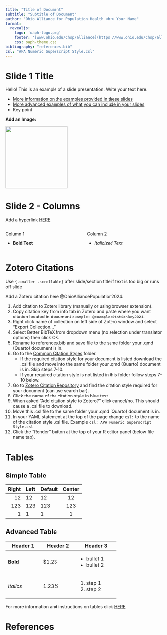 ```yaml
---
title: "Title of Document"
subtitle: "Subtitle of Document"
author: "Ohio Alliance for Population Health <br> Your Name"
format: 
  revealjs:
    logo: 'oaph-logo.png'
    footer: '[www.ohio.edu/chsp/alliance](https://www.ohio.edu/chsp/alliance)'
    css: oaph-theme.css
bibliography: "references.bib"
csl: "APA Numeric Superscript Style.csl"
---
```


# Slide 1 Title

Hello! This is an example of a slide presentation. Write your text here.

-   [More information on the examples provided in these slides](https://quarto.org/docs/presentations/revealjs/)
-   [More advanced examples of what you can include in your slides](https://quarto.org/docs/presentations/revealjs/advanced.html)
-   Key point

**Add an Image:**

![](oaph-logo-small.png){.absolute top="350" left="0" width="200" height="200"}

# Slide 2 - Columns

Add a hyperlink [HERE](https://www.ohio.edu/chsp/alliance)

::: columns
::: {.column width="50%"}
Column 1

-   **Bold Text**
:::

::: {.column width="50%"}
Column 2

-   *Italicized Text*
:::
:::

# Zotero Citations {.smaller .scrollable}

Use `{.smaller .scrollable}` after slide/section title if text is too big or runs off slide

Add a Zotero citation here @OhioAlliancePopulation2024.

1.  Add citation to Zotero library (manually or using browser extension).
2.  Copy citation key from info tab in Zotero and paste where you want citation located in document `example: @examplecitationkey2024`.
3.  Right click name of collection on left side of Zotero window and select "Export Collection..."
4.  Select Better BibTeX from dropdown menu (no selection under translator options) then click OK.
5.  Rename to references.bib and save file to the same folder your .qmd (Quarto) document is in.
6.  Go to the [Common Citation Styles](https://catmailohio.sharepoint.com/:f:/s/CHSP-OAIPH/EioRf1wJqjNCk6-CRi3DGrQBsBKFYnhjrOCLWMLQ1G-cjQ?e=1ZblD4) folder.
    -   If the required citation style for your document is listed download the .csl file and move into the same folder your .qmd (Quarto) document is in. Skip steps 7-10.
    -   If your required citation style is not listed in this folder follow steps 7-10 below.
7.  Go to [Zotero Citation Repository](https://www.zotero.org/styles) and find the citation style required for your document (can use search bar).
8.  Click the name of the citation style in blue text.
9.  When asked "Add citation style to Zotero?" click cancel/no. This should cause a .csl file to download.
10. Move this .csl file to the same folder your .qmd (Quarto) document is in.
11. In your YAML statement at the top of the page change `csl:` to the name of the citation style .csl file. Example `csl: APA Numeric Superscript Style.csl`
12. Click the "Render" button at the top of your R editor panel (below file name tab).

# Tables

::: panel-tabset
## Simple Table

| Right | Left | Default | Center |
|------:|:-----|---------|:------:|
|    12 | 12   | 12      |   12   |
|   123 | 123  | 123     |  123   |
|     1 | 1    | 1       |   1    |

## Advanced Table

+---------------+---------------+------------------+
| Header 1      | Header 2      | Header 3         |
+===============+===============+==================+
| **Bold**      | \$1.23        | -   bullet 1     |
|               |               | -   bullet 2     |
+---------------+---------------+------------------+
| *Italics*     | 1.23%         | 1.  step 1       |
|               |               | 2.  step 2       |
+---------------+---------------+------------------+
:::

For more information and instructions on tables click [HERE](https://dereksonderegger.github.io/570L/15-rmarkdown-tricks.html)

# References
